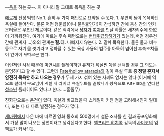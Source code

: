 --[[욕]]을 하는 곳--..이 아니라 말 그대로 목욕을 하는 곳

[[에로게]] 진성 떡밥 No.1.
흔히 두 가지 패턴으로 요약될 수 있다.
1. 우연히 남이 목욕하던 욕실에 들어간다. 물론 어떤 행운률(아니 불운률인가)이 간섭하건 간에 동성 간의 인카운터율은 무조건 제로이다. 같은 맥락에서 [[남자]]가 [[여자]]를 만날 확률은 세자리수에 한없이 가까워진다.
여기에 따르는 후속 패턴으로는 [[변태]]취급당하기가 있는데, 어떤 경우건 간에 관계자(...)와의 관계는 '''절.대.''' 나빠지지 않는다.
2. 같이 목욕한다. 물론 물과 비누 등으로 자기 몸 씻기라고 정의될 수 있는 욕실 사용의 범주를 아득히 넘어선 후속조치들이 연이어 뒤따르곤 한다.

이런저런 사정 때문에 [[미연시]]를 플레이하던 유저가 욕실씬 쪽을 선택할 경우 그 의도는 분명하다고 할 수 있다. 그런데 [[Fate/hollow ataraxia]]와 같이 욕실 루트 중 '''정말 혼자서 얌전히 목욕만 하고 나오는 경우'''가 두세 가지 섞여 있는 사례도 없지는 않다 (이거에 역으로 걸려서 부모님이 계실 때 라이더 욕실루트를 골랐다가 광속으로 Alt+Tab을 연타한 [[청소년]] 플레이어도 있다고 한다.....흠좀무)

진화판으로는 [[온천]]이 있다. 욕실과 비교했을 때 스케일이 커진 점을 고려해서인지 일대 다, 또는 다 대 다로 발전하는 경우가 많다.

[[세바퀴]]에서 나온 바에 따르면 영화 동호회 500명에게 설문 조사를 한 결과 공포영화에서 가장 많이 나오는 장면이라고 생각된다고 한다. [[앨프리드 히치콕]] 감독의 [[사이코]]의 임팩트가 커서인듯.
